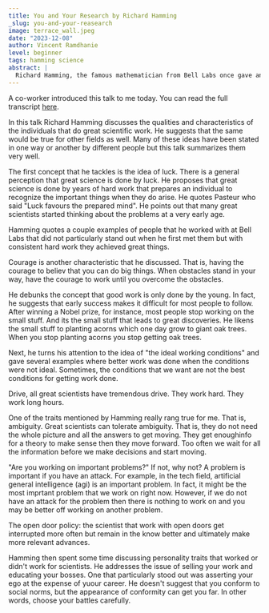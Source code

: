 ```yaml
---
title: You and Your Research by Richard Hamming
_slug: you-and-your-reasearch
image: terrace_wall.jpeg
date: "2023-12-08"
author: Vincent Ramdhanie
level: beginner
tags: hamming science 
abstract: |
  Richard Hamming, the famous mathematician from Bell Labs once gave an interesting talk at a seminar. There are several specific bits of information that can be extracted from that talk.
---
```


<p class="my-2">A co-worker introduced this talk to me today. You can read the full transcript <a href="https://www.cs.virginia.edu/~robins/YouAndYourResearch.html">here</a>.</p>


<p class="my-2">In this talk Richard Hamming discusses the qualities and characteristics of the individuals that do great scientific work. He suggests that the same would be true for other fields as well.
Many of these ideas have been stated in one way or another by different people but this talk summarizes them very well.</p>


<p class="my-2">The first concept that he tackles is the idea of luck. There is a general perception that great science is done by luck. He proposes that great science is done by years of hard work that prepares an individual to recognize the important things when they do arise.
He quotes Pasteur who said "Luck favours the prepared mind". He points out that many great scientists started thinking about the problems at a very early age.</p> 


<p class="my-2">Hamming quotes a couple examples of people that he worked with at Bell Labs that did not particularly stand out when he first met them but with consistent hard work they achieved great things.</p>

<p class="my-2">Courage is another characteristic that he discussed. That is, having the courage to believ that you can do big things. When obstacles stand in your way, have the courage to work until you overcome the obstacles.</p>

<p class="my-2">He debunks the concept that good work is only done by the young. In fact, he suggests that early success makes it difficult for most people to follow. After winning a Nobel prize, for instance, most people stop working on the small stuff. And its the small stuff that leads to great discoveries. He likens the small stuff to planting acorns which one day grow to giant oak trees. When you stop planting acorns you stop getting oak trees.</p>

<p class="my-2">Next, he turns his attention to the idea of "the ideal working conditions" and gave several examples where better work was done when the conditions were not ideal. Sometimes, the conditions that we want are not the best conditions for getting work done.</p>

<p class="my-2">Drive, all great scientists have tremendous drive. They work hard. They work long hours. </p>

<p class="my-2">One of the traits mentioned by Hamming really rang true for me. That is, ambiguity. Great scientists can tolerate ambiguity. That is, they do not need the whole picture and all the answers to get moving. They get enoughinfo for a theory to make sense then they move forward. Too often we wait for all the information before we make decisions and start moving.</p>

<p class="my-2">"Are you working  on important problems?" If not, why not? A problem is important if you have an attack. For example, in the tech field, artificial general intelligence (agi) is an important problem. In fact, it might be the most imprtant problem that we work on right now. However, if we do not have an attack for the problem then there is nothing to work on and you may be better off working on another problem.</p>

<p class="my-2">The open door policy: the scientist that work with open doors get interrupted more often but remain in the know better and ultimately make more relevant advances.</p>

<p class="my-2">Hamming then spent some time discussing personality traits that worked or didn't work for scientists. He addresses the issue of selling your work and educating your bosses. One that particularly stood out was asserting your ego at the expense of yuour career. He doesn't suggest that you conform to social norms, but the appearance of conformity can get you far. In other words, choose your battles carefully.</p>












